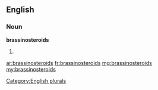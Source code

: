 ==English==

===Noun===
'''brassinosteroids'''

# {{plural of|[[brassinosteroid]]}}

[[Category:English plurals]]

[[ar:brassinosteroids]]
[[fr:brassinosteroids]]
[[mg:brassinosteroids]]
[[my:brassinosteroids]]